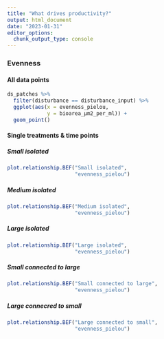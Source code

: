 ```yaml
---
title: "What drives productivity?"
output: html_document
date: "2023-01-31"
editor_options: 
  chunk_output_type: console
---
```


### Evenness {.tabset .tabset-pills}

#### All data points

```r
ds_patches %>%
  filter(disturbance == disturbance_input) %>%
  ggplot(aes(x = evenness_pielou,
             y = bioarea_µm2_per_ml)) +
  geom_point()
```


#### Single treatments & time points {.tabset .tabset-pills}

##### Small isolated

```r
plot.relationship.BEF("Small isolated",
                      "evenness_pielou")
```

##### Medium isolated

```r
plot.relationship.BEF("Medium isolated",
                      "evenness_pielou")
```

##### Large isolated

```r
plot.relationship.BEF("Large isolated",
                      "evenness_pielou")
```

##### Small connected to large

```r
plot.relationship.BEF("Small connected to large",
                      "evenness_pielou")
```

##### Large connecred to small

```r
plot.relationship.BEF("Large connected to small",
                      "evenness_pielou")
```